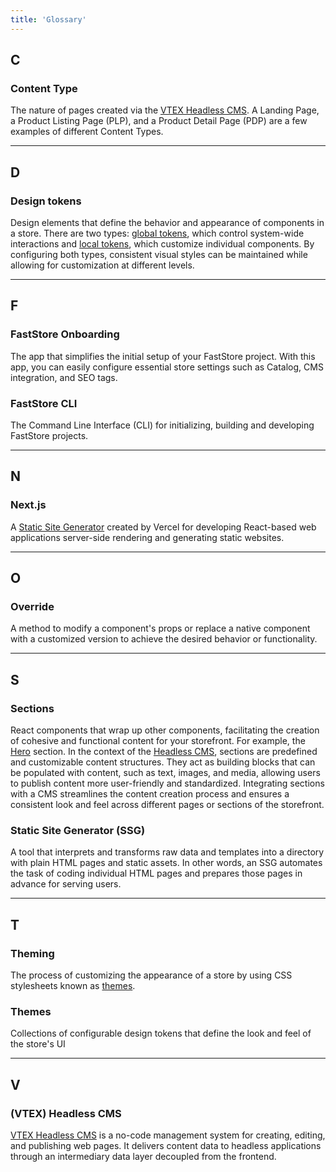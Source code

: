 ```yaml
---
title: 'Glossary'
---
```


## C

### Content Type

The nature of pages created via the [VTEX Headless CMS](https://developers.vtex.com/docs/guides/faststore/headless-cms-overview).
A Landing Page, a Product Listing Page (PLP), and a Product Detail Page (PDP) are a few examples of different Content Types.

---

## D

### Design tokens

Design elements that define the behavior and appearance of components in a store.
There are two types: [global tokens](https://developers.vtex.com/docs/guides/faststore/using-themes-overview#global-and-local-tokens), which control system-wide interactions and [local tokens](https://developers.vtex.com/docs/guides/faststore/using-themes-overview#global-and-local-tokens), which customize individual components.
By configuring both types, consistent visual styles can be maintained while allowing for customization at different levels.

---

## F

### FastStore Onboarding

The app that simplifies the initial setup of your FastStore project.
With this app, you can easily configure essential store settings such as Catalog, CMS integration, and SEO tags.

### FastStore CLI

The Command Line Interface (CLI) for initializing, building and developing FastStore projects.

---

## N

### Next.js

A [Static Site Generator](#static-site-generator-ssg) created by Vercel for developing React-based web applications server-side rendering and generating static websites.

---

## O

### Override

A method to modify a component's props or replace a native component with a customized version to achieve the desired behavior or functionality.

---

## S

### Sections

React components that wrap up other components, facilitating the creation of cohesive and functional content for your storefront. For example, the [Hero](https://developers.vtex.com/docs/guides/faststore/building-sections-list-of-native-sections) section. In the context of the [Headless CMS](https://developers.vtex.com/docs/guides/faststore/headless-cms-overview), sections are predefined and customizable content structures. They act as building blocks that can be populated with content, such as text, images, and media, allowing users to publish content more user-friendly and standardized. Integrating sections with a CMS streamlines the content creation process and ensures a consistent look and feel across different pages or sections of the storefront. 

### Static Site Generator (SSG)
A tool that interprets and transforms raw data and templates into a directory with plain HTML pages and static assets.
In other words, an SSG automates the task of coding individual HTML pages and prepares those pages in advance for serving users.

---

## T

### Theming

The process of customizing the appearance of a store by using CSS stylesheets known as [themes](#themes).

### Themes

Collections of configurable design tokens that define the look and feel of the store's UI

---

## V

### (VTEX) Headless CMS

[VTEX Headless CMS](https://developers.vtex.com/docs/guides/faststore/headless-cms-overview) is a no-code management system for creating, editing, and publishing web pages.
It delivers content data to headless applications through an intermediary data layer decoupled from the frontend.
